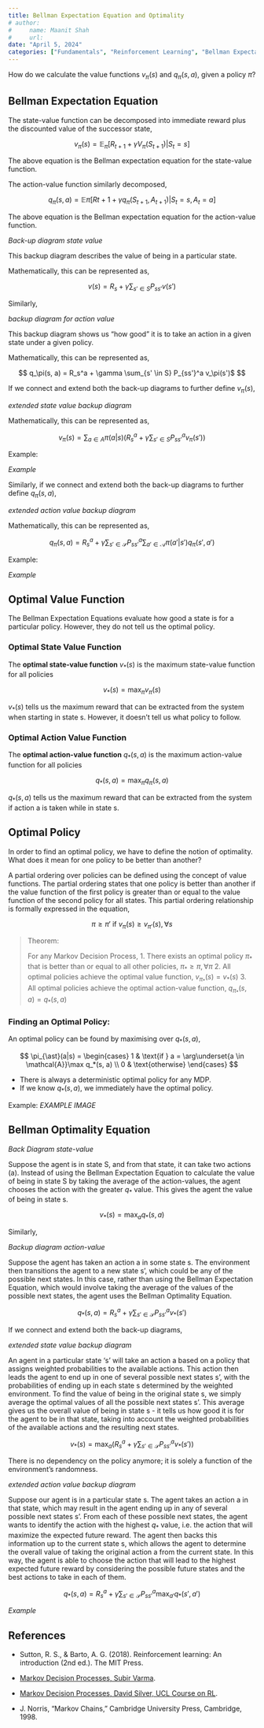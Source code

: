 ```yaml
---
title: Bellman Expectation Equation and Optimality
# author:
#     name: Maanit Shah
#     url: 
date: "April 5, 2024"
categories: ["Fundamentals", "Reinforcement Learning", "Bellman Expectation Equation", "Optimality", "Mathematics"]
---
```


How do we calculate the value functions $v_\pi (s)$ and $q_\pi (s,a)$, given a policy $\pi$?

## Bellman Expectation Equation

The state-value function can be decomposed into immediate reward plus the discounted value of the successor state,

$$ v_\pi(s) = \mathbb{E}_\pi [R_{t+1} + \gamma V_\pi(S_{t+1}) | S_t = s] $$

The above equation is the Bellman expectation equation for the state-value function.

The action-value function similarly decomposed,

$$ q_\pi(s, a) = \mathbb{E}\pi [R{t+1} + \gamma q_{\pi}(S_{t+1}, A_{t+1}) | S_t = s, A_t = a] $$

The above equation is the Bellman expectation equation for the action-value function.



_Back-up diagram state value_

This backup diagram describes the value of being in a particular state. 

Mathematically, this can be represented as,

$$ v(s) = R_s + \gamma \sum_{s' \in S} P_{ss'} v(s') $$


Similarly,

_backup diagram for action value_

This backup diagram shows us "how good" it is to take an action in a given state under a given policy.

Mathematically, this can be represented as,


$$ q_\pi(s, a) = R_s^a + \gamma \sum_{s' \in S} P_{ss'}^a v_\pi(s')$ $$


If we connect and extend both the back-up diagrams to further define $v_\pi (s)$,

_extended state value backup diagram_

Mathematically, this can be represented as,

$$ v_\pi(s) = \sum_{a \in A} \pi(a|s) \left(R_s^a + \gamma \sum_{s' \in S} P_{ss'}^a v_\pi(s')\right) $$


Example:

_Example_

Similarly, if we connect and extend both the back-up diagrams to further define $q_\pi (s, a)$,

_extended action value backup diagram_

Mathematically, this can be represented as,

$$ q_{\pi}(s, a) = R_s^a + \gamma \sum_{s' \in \mathcal{S}} P_{ss'}^a \sum_{a' \in \mathcal{A}} \pi(a'|s') q_{\pi}(s', a') $$


Example:

_Example_

## Optimal Value Function

The Bellman Expectation Equations evaluate how good a state is for a particular policy. However, they do not tell us the optimal policy.

### Optimal State Value Function
The **optimal state-value function** $v_{*} (s)$  is the maximum state-value function for all policies

$$ v_{*}(s) = \mathop{\max}_\pi v_\pi(s) $$

$v_{*} (s)$ tells us the maximum reward that can be extracted from the system when starting in state s. However, it doesn't tell us what policy to follow.

### Optimal Action Value Function

The **optimal action-value function**  $q_{*} (s, a)$ is the maximum action-value function for all policies

$$ q_{*}(s, a) = \mathop{\max}_\pi q_\pi(s, a) $$


$q_{*} (s, a)$ tells us the maximum reward that can be extracted from the system if action a is taken while in state s.

## Optimal Policy

In order to find an optimal policy, we have to define the notion of optimality. What does it mean for one policy to be better than another?

A partial ordering over policies can be defined using the concept of value functions. The partial ordering states that one policy is better than another if the value function of the first policy is greater than or equal to the value function of the second policy for all states. This partial ordering relationship is formally expressed in the equation,

$$ \pi \geq \pi' \text{ if } v_\pi(s) \geq v_{\pi'}(s), \forall s $$


> Theorem:
> 
> For any Markov Decision Process,
> 1. There exists an optimal policy $\pi_{\ast}$ that is better than or equal to all other policies, $\pi_{\ast} \geq \pi, \forall \pi$
> 2. All optimal policies achieve the optimal value function, $v_{\pi_{\ast}}(s) = v_{\ast}(s)$
> 3. All optimal policies achieve the optimal action-value function, $q_{\pi_{\ast}}(s, a) = q_{\ast}(s, a)$

### Finding an Optimal Policy:

An optimal policy can be found by maximising over $q_{\ast}(s, a)$,

$$ \pi_{\ast}(a|s) = \begin{cases}
1 & \text{if } a = \arg\underset{a \in \mathcal{A}}\max q_*(s, a) \\
0 & \text{otherwise}
\end{cases} $$


- There is always a deterministic optimal policy for any MDP.
- If we know $q_{\ast}(s,a )$, we immediately have the optimal policy.

Example:
_EXAMPLE IMAGE_

## Bellman Optimality Equation

_Back Diagram state-value_

Suppose the agent is in state S, and from that state, it can take two actions (a). Instead of using the Bellman Expectation Equation to calculate the value of being in state S by taking the average of the action-values, the agent chooses the action with the greater $q_{\ast}$ value. This gives the agent the value of being in state s.

$$ v_{\ast}(s) = \mathop{\max}_a q_{\ast}(s, a) $$


Similarly,

_Backup diagram action-value_

Suppose the agent has taken an action a in some state s. The environment then transitions the agent to a new state s', which could be any of the possible next states. In this case, rather than using the Bellman Expectation Equation, which would involve taking the average of the values of the possible next states, the agent uses the Bellman Optimality Equation.

$$ q_{\ast}(s, a) = R_s^a + \gamma \sum_{s' \in \mathcal{S}} P_{ss'}^a v_{\ast}(s') $$

If we connect and extend both the back-up diagrams,

_extended state value backup diagram_

An agent in a particular state 's' will take an action a based on a policy that assigns weighted probabilities to the available actions. This action then leads the agent to end up in one of several possible next states s', with the probabilities of ending up in each state s determined by the weighted environment. To find the value of being in the original state s, we simply average the optimal values of all the possible next states s'. This average gives us the overall value of being in state s - it tells us how good it is for the agent to be in that state, taking into account the weighted probabilities of the available actions and the resulting next states.

$$ v_{\ast}(s) = \mathop{\max}_a (R_s^a + \gamma \sum_{s' \in \mathcal{S}} P_{ss'}^a v_{\ast}(s')) $$

There is no dependency on the policy anymore; it is solely a function of the environment's randomness.

_extended action value backup diagram_

Suppose our agent is in a particular state s. The agent takes an action a in that state, which may result in the agent ending up in any of several possible next states s'. From each of these possible next states, the agent wants to identify the action with the highest $q_{\ast}$ value, i.e. the action that will maximize the expected future reward. The agent then backs this information up to the current state s, which allows the agent to determine the overall value of taking the original action a from the current state. In this way, the agent is able to choose the action that will lead to the highest expected future reward by considering the possible future states and the best actions to take in each of them.

$$ q_{\ast}(s, a) = R_s^a + \gamma \sum_{s' \in \mathcal{S}} P_{ss'}^a \mathop{\max}_{a'}q_{\ast}(s', a') $$


_Example_

## References
- Sutton, R. S., & Barto, A. G. (2018). Reinforcement learning: An introduction (2nd ed.). The MIT Press.

- [Markov Decision Processes, Subir Varma](https://subirvarma.github.io/GeneralCognitics/Course2/Lecture2_MDPs.pdf).

- [Markov Decision Processes, David Silver, UCL Course on RL](https://www.davidsilver.uk/wp-content/uploads/2020/03/MDP.pdf).

- J. Norris, “Markov Chains,” Cambridge University Press, Cambridge, 1998.
